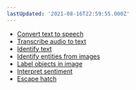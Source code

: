```yaml
---
lastUpdated: '2021-08-16T22:59:55.000Z'
---
```

* [Convert text to speech](/lib/predictions/text-speech)
* [Transcribe audio to text](/lib/predictions/transcribe)
* [Identify text](/lib/predictions/identify-text)
* [Identify entities from images](/lib/predictions/identify-entity)
* [Label objects in image](/lib/predictions/label-image)
* [Interpret sentiment](/lib/predictions/interpret)
* [Escape hatch](/lib/predictions/escapehatch)

